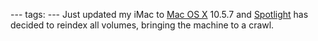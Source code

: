 ---
tags:
---
Just updated my iMac to [[Mac OS X]] 10.5.7 and [[Spotlight]] has decided to reindex all volumes, bringing the machine to a crawl.
